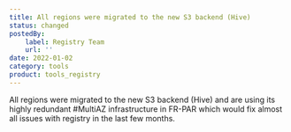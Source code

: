 ```yaml
---
title: All regions were migrated to the new S3 backend (Hive)
status: changed
postedBy:
    label: Registry Team
    url: ''
date: 2022-01-02
category: tools
product: tools_registry
---
```


All regions were migrated to the new S3 backend (Hive) and are using its highly redundant #MultiAZ infrastructure in FR-PAR which would fix almost all issues with registry in the last few months.